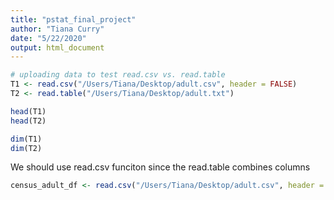 ```yaml
---
title: "pstat_final_project"
author: "Tiana Curry"
date: "5/22/2020"
output: html_document
---
```


```r
# uploading data to test read.csv vs. read.table
T1 <- read.csv("/Users/Tiana/Desktop/adult.csv", header = FALSE)
T2 <- read.table("/Users/Tiana/Desktop/adult.txt")

head(T1)
head(T2)

dim(T1)
dim(T2)
```
We should use read.csv funciton since the read.table combines columns


```r
census_adult_df <- read.csv("/Users/Tiana/Desktop/adult.csv", header = FALSE, col.names = ("age","workclass","worked","fnlwgt","education","marital-status","occupation","relationship",""))

```